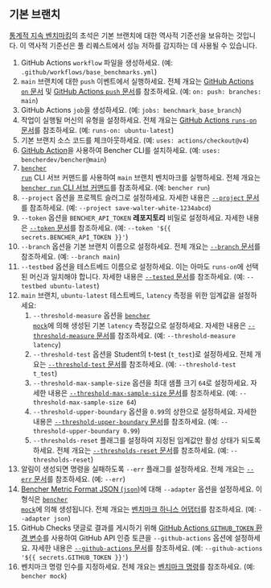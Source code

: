 
## 기본 브랜치

[통계적 지속 벤치마킹][statistical continuous benchmarking]의 초석은 기본 브랜치에 대한 역사적 기준선을 보유하는 것입니다.
이 역사적 기준선은 풀 리퀘스트에서 성능 저하를 감지하는 데 사용될 수 있습니다.

<BaseBranchCode />

1. GitHub Actions `workflow` 파일을 생성하세요.
   (예: `.github/workflows/base_benchmarks.yml`)
2. `main` 브랜치에 대한 `push` 이벤트에서 실행하세요.
   전체 개요는 [GitHub Actions `on` 문서][github actions on] 및 [GitHub Actions `push` 문서][github actions push]를 참조하세요.
   (예: `on: push: branches: main`)
3. GitHub Actions `job`을 생성하세요.
   (예: `jobs: benchmark_base_branch`)
4. 작업이 실행될 머신의 유형을 설정하세요.
   전체 개요는 [GitHub Actions `runs-on` 문서][github actions runs-on]를 참조하세요.
   (예: `runs-on: ubuntu-latest`)
5. 기본 브랜치 소스 코드를 체크아웃하세요.
   (예: `uses: actions/checkout@v4`)
6. [GitHub Action][bencher cli github action]을 사용하여 Bencher CLI를 설치하세요.
   (예: `uses: bencherdev/bencher@main`)
7. <code><a href="/ko/docs/explanation/bencher-run/">bencher run</a></code> CLI 서브 커맨드를 사용하여 `main` 브랜치 벤치마크를 실행하세요.
   전체 개요는 [`bencher run` CLI 서브 커맨드][bencher run]를 참조하세요.
   (예: `bencher run`)
8. `--project` 옵션을 프로젝트 슬러그로 설정하세요.
   자세한 내용은 [`--project` 문서][project option]를 참조하세요.
   (예: `--project save-walter-white-1234abcd`)
9. `--token` 옵션을 `BENCHER_API_TOKEN` **레포지토리** 비밀로 설정하세요.
   자세한 내용은 [`--token` 문서][token option]를 참조하세요.
   (예: `--token '${{ secrets.BENCHER_API_TOKEN }}'`)
10. `--branch` 옵션을 기본 브랜치 이름으로 설정하세요.
   전체 개요는 [`--branch` 문서][branch option]를 참조하세요.
   (예: `--branch main`)
11. `--testbed` 옵션을 테스트베드 이름으로 설정하세요.
    이는 아마도 `runs-on`에 선택된 머신과 일치해야 합니다.
    자세한 내용은 [`--tested` 문서][testbed option]를 참조하세요.
    (예: `--testbed ubuntu-latest`)
12. `main` 브랜치, `ubuntu-latest` 테스트베드, `latency` 측정을 위한 임계값을 설정하세요:
    1. `--threshold-measure` 옵션을 <code><a href="/ko/docs/reference/bencher-metric-format/#bencher-mock">bencher mock</a></code>에 의해 생성된 기본 `latency` 측정값으로 설정하세요.
       자세한 내용은 [`--threshold-measure` 문서][threshold measure option]를 참조하세요.
       (예: `--threshold-measure latency`)
    2. `--threshold-test` 옵션을 Student의 t-test (`t_test`)로 설정하세요.
       전체 개요는 [`--threshold-test` 문서][threshold test option]를 참조하세요.
       (예: `--threshold-test t_test`)
    3. `--threshold-max-sample-size` 옵션을 최대 샘플 크기 `64`로 설정하세요.
       자세한 내용은 [`--threshold-max-sample-size` 문서][threshold max sample size]를 참조하세요.
       (예: `--threshold-max-sample-size 64`)
    4. `--threshold-upper-boundary` 옵션을 `0.99`의 상한으로 설정하세요.
       자세한 내용은 [`--threshold-upper-boundary` 문서][threshold upper boundary]를 참조하세요.
       (예: `--threshold-upper-boundary 0.99`)
    5. `--thresholds-reset` 플래그를 설정하여 지정된 임계값만 활성 상태가 되도록 하세요.
       전체 개요는 [`--thresholds-reset` 문서][thresholds reset]를 참조하세요.
       (예: `--thresholds-reset`)
13. 알림이 생성되면 명령을 실패하도록 `--err` 플래그를 설정하세요.
   전체 개요는 [`--err` 문서][alert err]를 참조하세요.
   (예: `--err`)
14. [Bencher Metric Format JSON (`json`)][bmf]에 대해 `--adapter` 옵션을 설정하세요. 이 형식은 <code><a href="/ko/docs/reference/bencher-metric-format/#bencher-mock">bencher mock</a></code>에 의해 생성됩니다.
   전체 개요는 [벤치마크 하니스 어댑터][adapter json]를 참조하세요.
   (예: `--adapter json`)
15. GitHub Checks 댓글로 결과를 게시하기 위해 [GitHub Actions `GITHUB_TOKEN` 환경 변수][github token]를 사용하여 GitHub API 인증 토큰을 `--github-actions` 옵션에 설정하세요.
    자세한 내용은 [`--github-actions` 문서][github actions option]를 참조하세요.
    (예: `--github-actions '${{ secrets.GITHUB_TOKEN }}'`)
16. 벤치마크 명령 인수를 지정하세요.
   전체 개요는 [벤치마크 명령][command argument]를 참조하세요.
   (예: `bencher mock`)

[github actions on]: https://docs.github.com/en/actions/using-workflows/workflow-syntax-for-github-actions#on
[github actions push]: https://docs.github.com/en/webhooks/webhook-events-and-payloads#push
[github actions runs-on]: https://docs.github.com/en/actions/using-workflows/workflow-syntax-for-github-actions#jobsjob_idruns-on
[bencher cli github action]: https://github.com/marketplace/actions/bencher-cli
[github token]: https://docs.github.com/en/actions/security-guides/automatic-token-authentication

[statistical continuous benchmarking]: /ko/docs/how-to/track-benchmarks/#statistical-continuous-benchmarking
[bencher run]: /ko/docs/explanation/bencher-run/
[project option]: /ko/docs/explanation/bencher-run/#--project-project
[token option]: /ko/docs/explanation/bencher-run/#--token-token
[branch option]: /ko/docs/explanation/branch-selection/#--branch-branch
[testbed option]: /ko/docs/explanation/bencher-run/#--testbed-testbed
[threshold measure option]: /ko/docs/explanation/thresholds/#--threshold-measure-measure
[threshold test option]: /ko/docs/explanation/thresholds/#--threshold-test-test
[threshold max sample size]: /ko/docs/explanation/thresholds/#--threshold-max-sample-size-size
[threshold upper boundary]: /ko/docs/explanation/thresholds/#--threshold-upper-boundary-boundary
[thresholds reset]: /ko/docs/explanation/thresholds/#--thresholds-reset
[alert err]: /ko/docs/explanation/thresholds/#--err
[bmf]: /ko/docs/reference/bencher-metric-format/
[adapter json]: /ko/docs/explanation/adapters/#-json
[github actions option]: /ko/docs/explanation/bencher-run/#--github-actions-github_token
[command argument]: /ko/docs/explanation/bencher-run/#benchmark-command